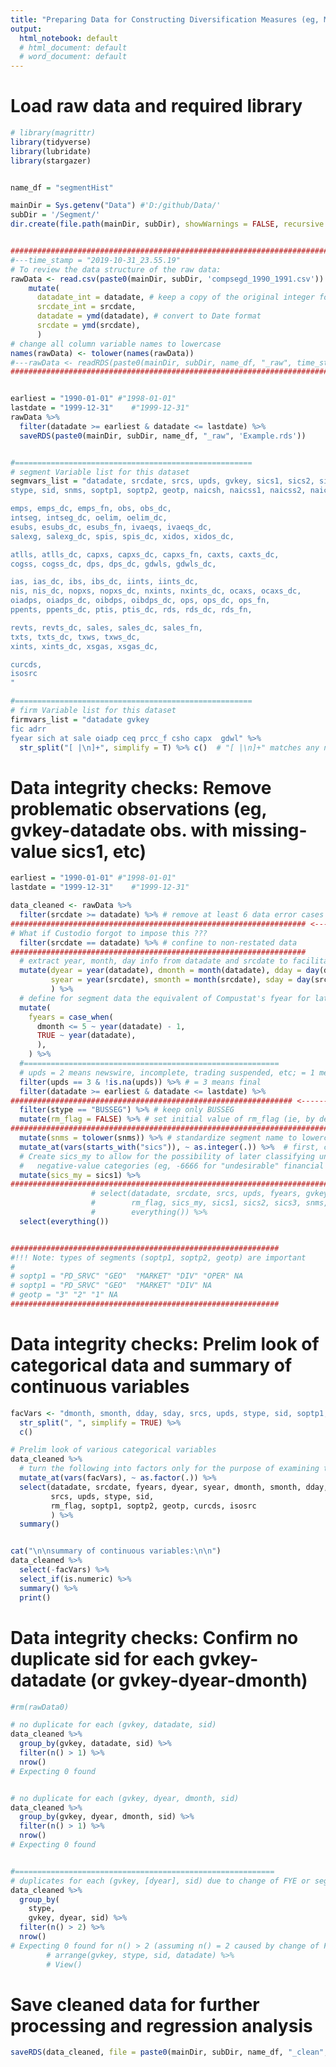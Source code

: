 ```yaml
---
title: "Preparing Data for Constructing Diversification Measures (eg, MS = 1 if a multiple-segment firm)"
output:
  html_notebook: default
  # html_document: default
  # word_document: default
---
```



# Load raw data and required library
```r

# library(magrittr)
library(tidyverse)
library(lubridate)
library(stargazer)


name_df = "segmentHist"

mainDir = Sys.getenv("Data") #'D:/github/Data/'
subDir = '/Segment/'
dir.create(file.path(mainDir, subDir), showWarnings = FALSE, recursive = TRUE)


###################################################################################
#---time_stamp = "2019-10-31_23.55.19"
# To review the data structure of the raw data:
rawData <- read.csv(paste0(mainDir, subDir, 'compsegd_1990_1991.csv')) %>% 
    mutate(
      datadate_int = datadate, # keep a copy of the original integer format
      srcdate_int = srcdate,
      datadate = ymd(datadate), # convert to Date format
      srcdate = ymd(srcdate),
      )
# change all column variable names to lowercase
names(rawData) <- tolower(names(rawData))
#---rawData <- readRDS(paste0(mainDir, subDir, name_df, "_raw", time_stamp, '.rds')) 
###################################################################################


earliest = "1990-01-01" #"1998-01-01" 
lastdate = "1999-12-31"    #"1999-12-31"
rawData %>% 
  filter(datadate >= earliest & datadate <= lastdate) %>% 
  saveRDS(paste0(mainDir, subDir, name_df, "_raw", 'Example.rds'))


#=====================================================
# segment Variable list for this dataset
segmvars_list = "datadate, srcdate, srcs, upds, gvkey, sics1, sics2, sics3, 
stype, sid, snms, soptp1, soptp2, geotp, naicsh, naicss1, naicss2, naicss3,

emps, emps_dc, emps_fn, obs, obs_dc, 
intseg, intseg_dc, oelim, oelim_dc, 
esubs, esubs_dc, esubs_fn, ivaeqs, ivaeqs_dc, 
salexg, salexg_dc, spis, spis_dc, xidos, xidos_dc, 

atlls, atlls_dc, capxs, capxs_dc, capxs_fn, caxts, caxts_dc, 
cogss, cogss_dc, dps, dps_dc, gdwls, gdwls_dc, 

ias, ias_dc, ibs, ibs_dc, iints, iints_dc, 
nis, nis_dc, nopxs, nopxs_dc, nxints, nxints_dc, ocaxs, ocaxs_dc, 
oiadps, oiadps_dc, oibdps, oibdps_dc, ops, ops_dc, ops_fn, 
ppents, ppents_dc, ptis, ptis_dc, rds, rds_dc, rds_fn, 

revts, revts_dc, sales, sales_dc, sales_fn,  
txts, txts_dc, txws, txws_dc, 
xints, xints_dc, xsgas, xsgas_dc, 

curcds, 
isosrc 
"  

#=====================================================
# firm Variable list for this dataset
firmvars_list = "datadate gvkey 
fic adrr
fyear sich at sale oiadp ceq prcc_f csho capx  gdwl" %>% 
  str_split("[ |\n]+", simplify = T) %>% c()  # "[ |\n]+" matches any number of spaces or line breaks (\n)

```


# Data integrity checks: Remove problematic observations (eg, gvkey-datadate obs. with missing-value sics1, etc)
```r

earliest = "1990-01-01" #"1998-01-01" 
lastdate = "1999-12-31"    #"1999-12-31"

data_cleaned <- rawData %>% 
  filter(srcdate >= datadate) %>% # remove at least 6 data error cases
################################################################## <-----------------------------!!!  
# What if Custodio forgot to impose this ???  
  filter(srcdate == datadate) %>% # confine to non-restated data
################################################################## 
  # extract year, month, day info from datadate and srcdate to facilitate data integrity checks to be done later
  mutate(dyear = year(datadate), dmonth = month(datadate), dday = day(datadate),
         syear = year(srcdate), smonth = month(srcdate), sday = day(srcdate),
         ) %>% 
  # define for segment data the equivalent of Compustat's fyear for later merging with Fundamental annual data
  mutate(
    fyears = case_when(
      dmonth <= 5 ~ year(datadate) - 1,
      TRUE ~ year(datadate),
      ),
    ) %>% 
  #=========================================================
  # upds = 2 means newswire, incomplete, trading suspended, etc; = 1 means only market data, csho 
  filter(upds == 3 & !is.na(upds)) %>% # = 3 means final
  filter(datadate >= earliest & datadate <= lastdate) %>% 
############################################################### <----------------------------------------- !!!  
  filter(stype == "BUSSEG") %>% # keep only BUSSEG
  mutate(rm_flag = FALSE) %>% # set initial value of rm_flag (ie, by default, do not remove)
################################################################################################
  mutate(snms = tolower(snms)) %>% # standardize segment name to lowercase
  mutate_at(vars(starts_with("sics")), ~ as.integer(.)) %>%  # first, convert sics's to integer type to be consistent with sich
  # Create sics_my to allow for the possibility of later classifying undesirable cases into
  #   negative-value categories (eg, -6666 for "undesirable" financial segment)
  mutate(sics_my = sics1) %>% 
################################################################################################
                  # select(datadate, srcdate, srcs, upds, fyears, gvkey, 
                  #        rm_flag, sics_my, sics1, sics2, sics3, snms, soptp1, soptp2, geotp, 
                  #        everything()) %>% 
  select(everything())  


############################################################
#!!! Note: types of segments (soptp1, soptp2, geotp) are important
# 
# soptp1 = "PD_SRVC" "GEO"  "MARKET" "DIV" "OPER" NA
# soptp1 = "PD_SRVC" "GEO"  "MARKET" "DIV" NA
# geotp = "3" "2" "1" NA
############################################################

```


# Data integrity checks: Prelim look of categorical data and summary of continuous variables
```r

facVars <- "dmonth, smonth, dday, sday, srcs, upds, stype, sid, soptp1, soptp2, geotp, curcds, isosrc" %>%  
  str_split(", ", simplify = TRUE) %>% 
  c()

# Prelim look of various categorical variables
data_cleaned %>% 
  # turn the following into factors only for the purpose of examining the categorical and continuous variables
  mutate_at(vars(facVars), ~ as.factor(.)) %>% 
  select(datadate, srcdate, fyears, dyear, syear, dmonth, smonth, dday, sday, 
         srcs, upds, stype, sid, 
         rm_flag, soptp1, soptp2, geotp, curcds, isosrc
         ) %>% 
  summary()


cat("\n\nsummary of continuous variables:\n\n")
data_cleaned %>%
  select(-facVars) %>% 
  select_if(is.numeric) %>%
  summary() %>% 
  print()

```


# Data integrity checks: Confirm no duplicate sid for each gvkey-datadate (or gvkey-dyear-dmonth)
```r
#rm(rawData0)

# no duplicate for each (gvkey, datadate, sid)
data_cleaned %>% 
  group_by(gvkey, datadate, sid) %>% 
  filter(n() > 1) %>% 
  nrow() 
# Expecting 0 found 


# no duplicate for each (gvkey, dyear, dmonth, sid)
data_cleaned %>% 
  group_by(gvkey, dyear, dmonth, sid) %>% 
  filter(n() > 1) %>% 
  nrow() 
# Expecting 0 found 


#==========================================================
# duplicates for each (gvkey, [dyear], sid) due to change of FYE or segment name/structure
data_cleaned %>% 
  group_by(
    stype,  
    gvkey, dyear, sid) %>% 
  filter(n() > 2) %>%
  nrow()
# Expecting 0 found for n() > 2 (assuming n() = 2 caused by change of FYE only)
        # arrange(gvkey, stype, sid, datadate) %>% 
        # View()

```


# Save cleaned data for further processing and regression analysis
```r

saveRDS(data_cleaned, file = paste0(mainDir, subDir, name_df, "_clean", 'Example.rds'))

```



